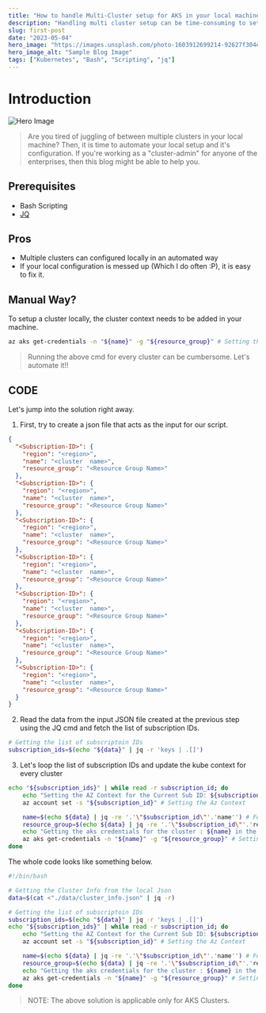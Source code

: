 ```yaml
---
title: "How to handle Multi-Cluster setup for AKS in your local machine"
description: "Handling multi cluster setup can be time-consuming to setup and this blog would make your job easier"
slug: first-post
date: "2023-05-04"
hero_image: "https://images.unsplash.com/photo-1603912699214-92627f304eb6?ixlib=rb-4.0.3&ixid=MnwxMjA3fDB8MHxwaG90by1wYWdlfHx8fGVufDB8fHx8&auto=format&fit=crop&w=3425&q=80"
hero_image_alt: "Sample Blog Image"
tags: ["Kubernetes", "Bash", "Scripting", "jq"]
---
```


# Introduction

![Hero Image](https://images.unsplash.com/photo-1493836512294-502baa1986e2?ixlib=rb-4.0.3&ixid=MnwxMjA3fDB8MHxwaG90by1wYWdlfHx8fGVufDB8fHx8&auto=format&fit=crop&w=1190&q=80)

> <bold className="font-bold text-red-600">Are you tired of juggling of between multiple clusters in your local machine? </bold>
> Then, it is time to automate your local setup and it's configuration. If
> you're working as a <bold className="font-extrabold text-red-600">"cluster-admin"</bold> for anyone of the enterprises, then this blog
> might be able to help you.

## Prerequisites

- Bash Scripting
- [JQ](https://gist.github.com/olih/f7437fb6962fb3ee9fe95bda8d2c8fa4)

## Pros

- Multiple clusters can configured locally in an automated way
- If your local configuration is messed up (Which I do often :P), it is easy to fix it.

## Manual Way?

To setup a cluster locally, the cluster context needs to be added in your machine.

```sh
az aks get-credentials -n "${name}" -g "${resource_group}" # Setting the Kube Context
```

> Running the above cmd for every cluster can be cumbersome. Let's automate it!!

## CODE

Let's jump into the solution right away.

1. First, try to create a json file that acts as the input for our script.

```json
{
  "<Subscription-ID>": {
    "region": "<region>",
    "name": "<cluster  name>",
    "resource_group": "<Resource Group Name>"
  },
  "<Subscription-ID>": {
    "region": "<region>",
    "name": "<cluster  name>",
    "resource_group": "<Resource Group Name>"
  },
  "<Subscription-ID>": {
    "region": "<region>",
    "name": "<cluster  name>",
    "resource_group": "<Resource Group Name>"
  },
  "<Subscription-ID>": {
    "region": "<region>",
    "name": "<cluster  name>",
    "resource_group": "<Resource Group Name>"
  },
  "<Subscription-ID>": {
    "region": "<region>",
    "name": "<cluster  name>",
    "resource_group": "<Resource Group Name>"
  },
  "<Subscription-ID>": {
    "region": "<region>",
    "name": "<cluster  name>",
    "resource_group": "<Resource Group Name>"
  },
  "<Subscription-ID>": {
    "region": "<region>",
    "name": "<cluster  name>",
    "resource_group": "<Resource Group Name>"
  }
}
```

2. Read the data from the input JSON file created at the previous step using the JQ cmd and fetch the list of subscription IDs.

```sh
# Getting the list of subscriptoin IDs
subscription_ids=$(echo "${data}" | jq -r 'keys | .[]')
```

3. Let's loop the list of subscription IDs and update the kube context for every cluster

```sh
echo "${subscription_ids}" | while read -r subscription_id; do
    echo "Setting the AZ Context for the Current Sub ID: ${subscription_id}"
    az account set -s "${subscription_id}" # Setting the Az Context

    name=$(echo ${data} | jq -re '.'\"$subscription_id\"'.'name'') # Fetching the Name of the Cluster
    resource_group=$(echo ${data} | jq -re '.'\"$subscription_id\"'.'resource_group'') # Fetching the name of the resource group
    echo "Getting the aks credentials for the cluster : ${name} in the rg: ${resource_group}"
    az aks get-credentials -n "${name}" -g "${resource_group}" # Setting the Kube Context
done
```

The whole code looks like something below.

```sh
#!/bin/bash

# Getting the Cluster Info from the local Json
data=$(cat <"./data/cluster_info.json" | jq -r)

# Getting the list of subscriptoin IDs
subscription_ids=$(echo "${data}" | jq -r 'keys | .[]')
echo "${subscription_ids}" | while read -r subscription_id; do
    echo "Setting the AZ Context for the Current Sub ID: ${subscription_id}"
    az account set -s "${subscription_id}" # Setting the Az Context

    name=$(echo ${data} | jq -re '.'\"$subscription_id\"'.'name'') # Fetching the Name of the Cluster
    resource_group=$(echo ${data} | jq -re '.'\"$subscription_id\"'.'resource_group'') # Fetching the name of the resource group
    echo "Getting the aks credentials for the cluster : ${name} in the rg: ${resource_group}"
    az aks get-credentials -n "${name}" -g "${resource_group}" # Setting the Kube Context
done

```

> NOTE: The above solution is applicable only for AKS Clusters.
